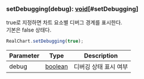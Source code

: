 ### setDebugging(debug): [void](https://developer.mozilla.org/en-US/docs/Web/JavaScript/Reference/Global_Objects/undefined)[#setDebugging]
true로 지정하면 차트 요소별 디버그 경계를 표시한다.\
기본은 false 상태다.

```js
RealChart.setDebugging(true);
```



| Parameter | Type | Description |
| ----------- | ----------- | ----------- |
| debug | [boolean](https://developer.mozilla.org/en-US/docs/Web/JavaScript/Reference/Global_Objects/Boolean) | 디버깅 상태 표시 여부 |